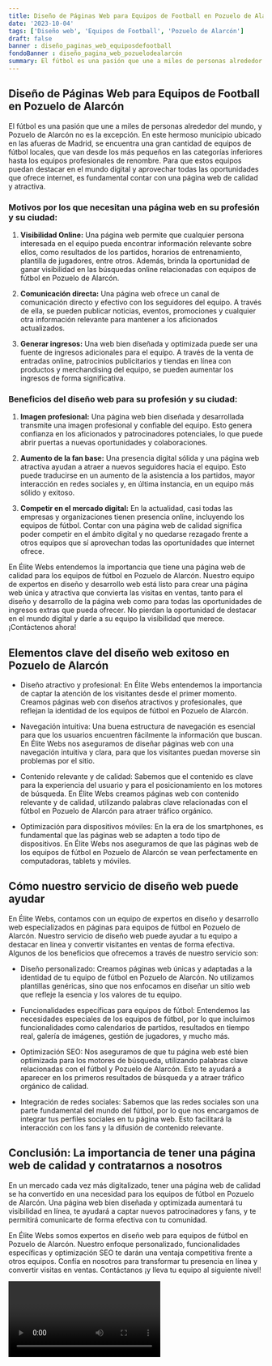 ```yaml
---
title: Diseño de Páginas Web para Equipos de Football en Pozuelo de Alarcón
date: '2023-10-04'
tags: ['Diseño web', 'Equipos de Football', 'Pozuelo de Alarcón']
draft: false
banner : diseño_paginas_web_equiposdefootball
fondoBanner : diseño_pagina_web_pozuelodealarcón
summary: El fútbol es una pasión que une a miles de personas alrededor del mundo, y Pozuelo de Alarcón no es la excepción. En este hermoso municipio ubicado en las afueras de Madrid, se encuentra una gran cantidad de equipos de fútbol locales, que van desde los más pequeños en las categorías inferiores hasta los equipos profesionales de renombre. Para que estos equipos puedan destacar en el mundo digital y aprovechar todas las oportunidades que ofrece internet, es fundamental contar con una página web de calidad y atractiva.
---
```


## Diseño de Páginas Web para Equipos de Football en Pozuelo de Alarcón

El fútbol es una pasión que une a miles de personas alrededor del mundo, y Pozuelo de Alarcón no es la excepción. En este hermoso municipio ubicado en las afueras de Madrid, se encuentra una gran cantidad de equipos de fútbol locales, que van desde los más pequeños en las categorías inferiores hasta los equipos profesionales de renombre. Para que estos equipos puedan destacar en el mundo digital y aprovechar todas las oportunidades que ofrece internet, es fundamental contar con una página web de calidad y atractiva.

### Motivos por los que necesitan una página web en su profesión y su ciudad:

1. **Visibilidad Online:** Una página web permite que cualquier persona interesada en el equipo pueda encontrar información relevante sobre ellos, como resultados de los partidos, horarios de entrenamiento, plantilla de jugadores, entre otros. Además, brinda la oportunidad de ganar visibilidad en las búsquedas online relacionadas con equipos de fútbol en Pozuelo de Alarcón.

2. **Comunicación directa:** Una página web ofrece un canal de comunicación directo y efectivo con los seguidores del equipo. A través de ella, se pueden publicar noticias, eventos, promociones y cualquier otra información relevante para mantener a los aficionados actualizados.

3. **Generar ingresos:** Una web bien diseñada y optimizada puede ser una fuente de ingresos adicionales para el equipo. A través de la venta de entradas online, patrocinios publicitarios y tiendas en línea con productos y merchandising del equipo, se pueden aumentar los ingresos de forma significativa.

### Beneficios del diseño web para su profesión y su ciudad:

1. **Imagen profesional:** Una página web bien diseñada y desarrollada transmite una imagen profesional y confiable del equipo. Esto genera confianza en los aficionados y patrocinadores potenciales, lo que puede abrir puertas a nuevas oportunidades y colaboraciones.

2. **Aumento de la fan base:** Una presencia digital sólida y una página web atractiva ayudan a atraer a nuevos seguidores hacia el equipo. Esto puede traducirse en un aumento de la asistencia a los partidos, mayor interacción en redes sociales y, en última instancia, en un equipo más sólido y exitoso.

3. **Competir en el mercado digital:** En la actualidad, casi todas las empresas y organizaciones tienen presencia online, incluyendo los equipos de fútbol. Contar con una página web de calidad significa poder competir en el ámbito digital y no quedarse rezagado frente a otros equipos que sí aprovechan todas las oportunidades que internet ofrece.

En Élite Webs entendemos la importancia que tiene una página web de calidad para los equipos de fútbol en Pozuelo de Alarcón. Nuestro equipo de expertos en diseño y desarrollo web está listo para crear una página web única y atractiva que convierta las visitas en ventas, tanto para el diseño y desarrollo de la página web como para todas las oportunidades de ingresos extras que pueda ofrecer. No pierdan la oportunidad de destacar en el mundo digital y darle a su equipo la visibilidad que merece. ¡Contáctenos ahora!

<GifSeo />

<Cta />

## Elementos clave del diseño web exitoso en Pozuelo de Alarcón

- Diseño atractivo y profesional: En Élite Webs entendemos la importancia de captar la atención de los visitantes desde el primer momento. Creamos páginas web con diseños atractivos y profesionales, que reflejan la identidad de los equipos de fútbol en Pozuelo de Alarcón.

- Navegación intuitiva: Una buena estructura de navegación es esencial para que los usuarios encuentren fácilmente la información que buscan. En Élite Webs nos aseguramos de diseñar páginas web con una navegación intuitiva y clara, para que los visitantes puedan moverse sin problemas por el sitio.

- Contenido relevante y de calidad: Sabemos que el contenido es clave para la experiencia del usuario y para el posicionamiento en los motores de búsqueda. En Élite Webs creamos páginas web con contenido relevante y de calidad, utilizando palabras clave relacionadas con el fútbol en Pozuelo de Alarcón para atraer tráfico orgánico.

- Optimización para dispositivos móviles: En la era de los smartphones, es fundamental que las páginas web se adapten a todo tipo de dispositivos. En Élite Webs nos aseguramos de que las páginas web de los equipos de fútbol en Pozuelo de Alarcón se vean perfectamente en computadoras, tablets y móviles.

## Cómo nuestro servicio de diseño web puede ayudar

En Élite Webs, contamos con un equipo de expertos en diseño y desarrollo web especializados en páginas para equipos de fútbol en Pozuelo de Alarcón. Nuestro servicio de diseño web puede ayudar a tu equipo a destacar en línea y convertir visitantes en ventas de forma efectiva. Algunos de los beneficios que ofrecemos a través de nuestro servicio son:

- Diseño personalizado: Creamos páginas web únicas y adaptadas a la identidad de tu equipo de fútbol en Pozuelo de Alarcón. No utilizamos plantillas genéricas, sino que nos enfocamos en diseñar un sitio web que refleje la esencia y los valores de tu equipo.

- Funcionalidades específicas para equipos de fútbol: Entendemos las necesidades especiales de los equipos de fútbol, por lo que incluimos funcionalidades como calendarios de partidos, resultados en tiempo real, galería de imágenes, gestión de jugadores, y mucho más.

- Optimización SEO: Nos aseguramos de que tu página web esté bien optimizada para los motores de búsqueda, utilizando palabras clave relacionadas con el fútbol y Pozuelo de Alarcón. Esto te ayudará a aparecer en los primeros resultados de búsqueda y a atraer tráfico orgánico de calidad.

- Integración de redes sociales: Sabemos que las redes sociales son una parte fundamental del mundo del fútbol, por lo que nos encargamos de integrar tus perfiles sociales en tu página web. Esto facilitará la interacción con los fans y la difusión de contenido relevante.

## Conclusión: La importancia de tener una página web de calidad y contratarnos a nosotros

En un mercado cada vez más digitalizado, tener una página web de calidad se ha convertido en una necesidad para los equipos de fútbol en Pozuelo de Alarcón. Una página web bien diseñada y optimizada aumentará tu visibilidad en línea, te ayudará a captar nuevos patrocinadores y fans, y te permitirá comunicarte de forma efectiva con tu comunidad.

En Élite Webs somos expertos en diseño web para equipos de fútbol en Pozuelo de Alarcón. Nuestro enfoque personalizado, funcionalidades específicas y optimización SEO te darán una ventaja competitiva frente a otros equipos. Confía en nosotros para transformar tu presencia en línea y convertir visitas en ventas. Contáctanos ¡y lleva tu equipo al siguiente nivel!

<Video />

<CtaBot job='Equipos de Football' city='Pozuelo de Alarcón'/>

<Gmaps query='Pozuelo de Alarcón+españa+maps' />
